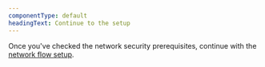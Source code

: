 ```yaml
---
componentType: default
headingText: Continue to the setup
---
```


Once you've checked the network security prerequisites, continue with the [network flow setup](/docs/network-performance-monitoring/setup-performance-monitoring/network-flow-monitoring).
